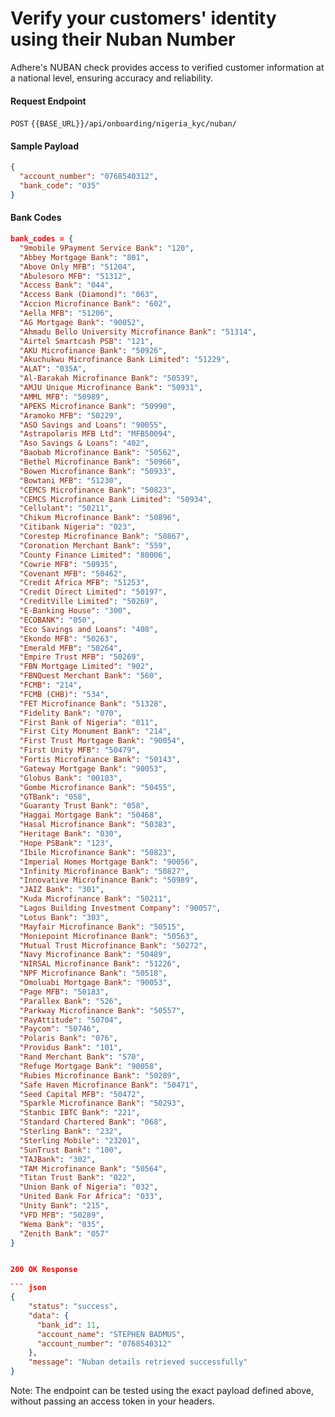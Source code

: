 # Verify your customers' identity using their Nuban Number

Adhere's NUBAN check provides access to verified customer information at a national level, ensuring accuracy and reliability.

#### Request Endpoint

`POST` `{{BASE_URL}}/api/onboarding/nigeria_kyc/nuban/`

#### Sample Payload

``` json
{
  "account_number": "0768540312",
  "bank_code": "035"
} 
```

#### Bank Codes


``` json
bank_codes = {
  "9mobile 9Payment Service Bank": "120",
  "Abbey Mortgage Bank": "801",
  "Above Only MFB": "51204",
  "Abulesoro MFB": "51312",
  "Access Bank": "044",
  "Access Bank (Diamond)": "063",
  "Accion Microfinance Bank": "602",
  "Aella MFB": "51206",
  "AG Mortgage Bank": "90052",
  "Ahmadu Bello University Microfinance Bank": "51314",
  "Airtel Smartcash PSB": "121",
  "AKU Microfinance Bank": "50926",
  "Akuchukwu Microfinance Bank Limited": "51229",
  "ALAT": "035A",
  "Al-Barakah Microfinance Bank": "50539",
  "AMJU Unique Microfinance Bank": "50931",
  "AMML MFB": "50989",
  "APEKS Microfinance Bank": "50990",
  "Aramoko MFB": "50229",
  "ASO Savings and Loans": "90055",
  "Astrapolaris MFB Ltd": "MFB50094",
  "Aso Savings & Loans": "402",
  "Baobab Microfinance Bank": "50562",
  "Bethel Microfinance Bank": "50966",
  "Bowen Microfinance Bank": "50933",
  "Bowtani MFB": "51230",
  "CEMCS Microfinance Bank": "50823",
  "CEMCS Microfinance Bank Limited": "50934",
  "Cellulant": "50211",
  "Chikum Microfinance Bank": "50896",
  "Citibank Nigeria": "023",
  "Corestep Microfinance Bank": "50867",
  "Coronation Merchant Bank": "559",
  "County Finance Limited": "80006",
  "Cowrie MFB": "50935",
  "Covenant MFB": "50462",
  "Credit Africa MFB": "51253",
  "Credit Direct Limited": "50197",
  "CreditVille Limited": "50269",
  "E-Banking House": "300",
  "ECOBANK": "050",
  "Eco Savings and Loans": "408",
  "Ekondo MFB": "50263",
  "Emerald MFB": "50264",
  "Empire Trust MFB": "50269",
  "FBN Mortgage Limited": "902",
  "FBNQuest Merchant Bank": "560",
  "FCMB": "214",
  "FCMB (CHB)": "534",
  "FET Microfinance Bank": "51328",
  "Fidelity Bank": "070",
  "First Bank of Nigeria": "011",
  "First City Monument Bank": "214",
  "First Trust Mortgage Bank": "90054",
  "First Unity MFB": "50479",
  "Fortis Microfinance Bank": "50143",
  "Gateway Mortgage Bank": "90053",
  "Globus Bank": "00103",
  "Gombe Microfinance Bank": "50455",
  "GTBank": "058",
  "Guaranty Trust Bank": "058",
  "Haggai Mortgage Bank": "50468",
  "Hasal Microfinance Bank": "50383",
  "Heritage Bank": "030",
  "Hope PSBank": "123",
  "Ibile Microfinance Bank": "50823",
  "Imperial Homes Mortgage Bank": "90056",
  "Infinity Microfinance Bank": "50827",
  "Innovative Microfinance Bank": "50989",
  "JAIZ Bank": "301",
  "Kuda Microfinance Bank": "50211",
  "Lagos Building Investment Company": "90057",
  "Lotus Bank": "303",
  "Mayfair Microfinance Bank": "50515",
  "Moniepoint Microfinance Bank": "50563",
  "Mutual Trust Microfinance Bank": "50272",
  "Navy Microfinance Bank": "50489",
  "NIRSAL Microfinance Bank": "51226",
  "NPF Microfinance Bank": "50518",
  "Omoluabi Mortgage Bank": "90053",
  "Page MFB": "50183",
  "Parallex Bank": "526",
  "Parkway Microfinance Bank": "50557",
  "PayAttitude": "50704",
  "Paycom": "50746",
  "Polaris Bank": "076",
  "Providus Bank": "101",
  "Rand Merchant Bank": "570",
  "Refuge Mortgage Bank": "90058",
  "Rubies Microfinance Bank": "50289",
  "Safe Haven Microfinance Bank": "50471",
  "Seed Capital MFB": "50472",
  "Sparkle Microfinance Bank": "50293",
  "Stanbic IBTC Bank": "221",
  "Standard Chartered Bank": "068",
  "Sterling Bank": "232",
  "Sterling Mobile": "23201",
  "SunTrust Bank": "100",
  "TAJBank": "302",
  "TAM Microfinance Bank": "50564",
  "Titan Trust Bank": "022",
  "Union Bank of Nigeria": "032",
  "United Bank For Africa": "033",
  "Unity Bank": "215",
  "VFD MFB": "50289",
  "Wema Bank": "035",
  "Zenith Bank": "057"
}


200 OK Response

``` json
{
    "status": "success",
    "data": {
      "bank_id": 11, 
      "account_name": "STEPHEN BADMUS",
      "account_number": "0768540312"
    },
    "message": "Nuban details retrieved successfully"
}
```

Note: The endpoint can be tested using the exact payload defined above, without passing an access token in your headers.

